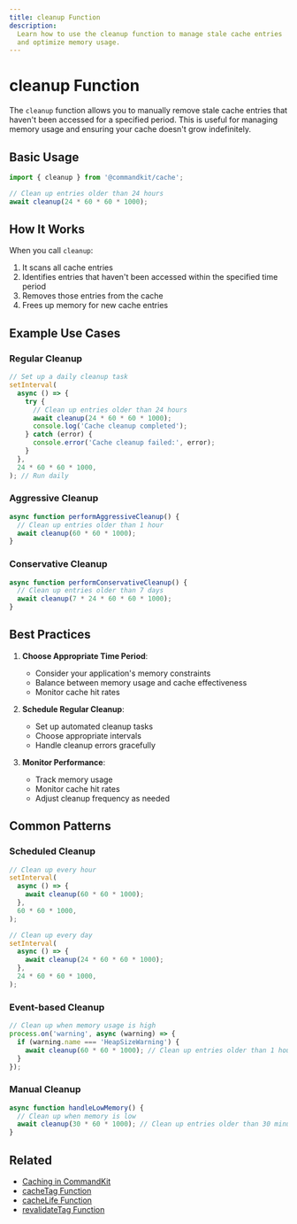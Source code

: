 ```yaml
---
title: cleanup Function
description:
  Learn how to use the cleanup function to manage stale cache entries
  and optimize memory usage.
---
```


# cleanup Function

The `cleanup` function allows you to manually remove stale cache
entries that haven't been accessed for a specified period. This is
useful for managing memory usage and ensuring your cache doesn't grow
indefinitely.

## Basic Usage

```ts
import { cleanup } from '@commandkit/cache';

// Clean up entries older than 24 hours
await cleanup(24 * 60 * 60 * 1000);
```

## How It Works

When you call `cleanup`:

1. It scans all cache entries
2. Identifies entries that haven't been accessed within the specified
   time period
3. Removes those entries from the cache
4. Frees up memory for new cache entries

## Example Use Cases

### Regular Cleanup

```ts
// Set up a daily cleanup task
setInterval(
  async () => {
    try {
      // Clean up entries older than 24 hours
      await cleanup(24 * 60 * 60 * 1000);
      console.log('Cache cleanup completed');
    } catch (error) {
      console.error('Cache cleanup failed:', error);
    }
  },
  24 * 60 * 60 * 1000,
); // Run daily
```

### Aggressive Cleanup

```ts
async function performAggressiveCleanup() {
  // Clean up entries older than 1 hour
  await cleanup(60 * 60 * 1000);
}
```

### Conservative Cleanup

```ts
async function performConservativeCleanup() {
  // Clean up entries older than 7 days
  await cleanup(7 * 24 * 60 * 60 * 1000);
}
```

## Best Practices

1. **Choose Appropriate Time Period**:
   - Consider your application's memory constraints
   - Balance between memory usage and cache effectiveness
   - Monitor cache hit rates

2. **Schedule Regular Cleanup**:
   - Set up automated cleanup tasks
   - Choose appropriate intervals
   - Handle cleanup errors gracefully

3. **Monitor Performance**:
   - Track memory usage
   - Monitor cache hit rates
   - Adjust cleanup frequency as needed

## Common Patterns

### Scheduled Cleanup

```ts
// Clean up every hour
setInterval(
  async () => {
    await cleanup(60 * 60 * 1000);
  },
  60 * 60 * 1000,
);

// Clean up every day
setInterval(
  async () => {
    await cleanup(24 * 60 * 60 * 1000);
  },
  24 * 60 * 60 * 1000,
);
```

### Event-based Cleanup

```ts
// Clean up when memory usage is high
process.on('warning', async (warning) => {
  if (warning.name === 'HeapSizeWarning') {
    await cleanup(60 * 60 * 1000); // Clean up entries older than 1 hour
  }
});
```

### Manual Cleanup

```ts
async function handleLowMemory() {
  // Clean up when memory is low
  await cleanup(30 * 60 * 1000); // Clean up entries older than 30 minutes
}
```

## Related

- [Caching in CommandKit](./01-caching-in-commandkit.mdx)
- [cacheTag Function](./02-cacheTag-function.mdx)
- [cacheLife Function](./03-cacheLife-function.mdx)
- [revalidateTag Function](./05-revalidateTag-function.mdx)
